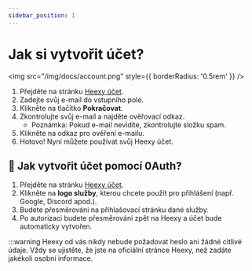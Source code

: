 ---
sidebar_position: 1
---

# Jak si vytvořit účet?
<img src="/img/docs/account.png" style={{ borderRadius: '0.5rem' }} />

1. Přejděte na stránku [Heexy účet](https://account.heexy.org/).
2. Zadejte svůj e-mail do vstupního pole.
3. Klikněte na tlačítko **Pokračovat**.
4. Zkontrolujte svůj e-mail a najděte ověřovací odkaz.  
   - Poznámka: Pokud e-mail nevidíte, zkontrolujte složku spam.
5. Klikněte na odkaz pro ověření e-mailu.
6. Hotovo! Nyní můžete používat svůj Heexy účet.

## 👀 Jak vytvořit účet pomocí 0Auth?
1. Přejděte na stránku [Heexy účet](https://account.heexy.org/).
2. Klikněte na **logo služby**, kterou chcete použít pro přihlášení (např. Google, Discord apod.).
3. Budete přesměrováni na přihlašovací stránku dané služby.
4. Po autorizaci budete přesměrováni zpět na Heexy a účet bude automaticky vytvořen.

:::warning Heexy od vás nikdy nebude požadovat heslo ani žádné citlivé údaje. Vždy se ujistěte, že jste na oficiální stránce Heexy, než zadáte jakékoli osobní informace.